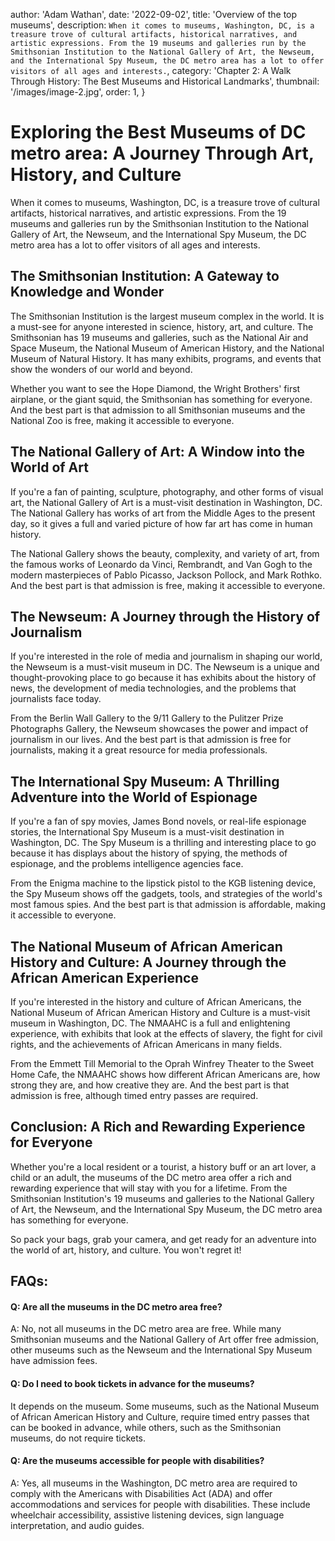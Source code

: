 
  author: 'Adam Wathan',
  date: '2022-09-02',
  title: 'Overview of the top museums',
  description: `When it comes to museums, Washington, DC, is a treasure trove of cultural artifacts, historical narratives, and artistic expressions. From the 19 museums and galleries run by the Smithsonian Institution to the National Gallery of Art, the Newseum, and the International Spy Museum, the DC metro area has a lot to offer visitors of all ages and interests.`,
  category:
    'Chapter 2: A Walk Through History: The Best Museums and Historical Landmarks',
  thumbnail: '/images/image-2.jpg',
  order: 1,
}


# Exploring the Best Museums of DC metro area: A Journey Through Art, History, and Culture

When it comes to museums, Washington, DC, is a treasure trove of cultural artifacts, historical narratives, and artistic expressions. From the 19 museums and galleries run by the Smithsonian Institution to the National Gallery of Art, the Newseum, and the International Spy Museum, the DC metro area has a lot to offer visitors of all ages and interests.

## The Smithsonian Institution: A Gateway to Knowledge and Wonder

The Smithsonian Institution is the largest museum complex in the world. It is a must-see for anyone interested in science, history, art, and culture. The Smithsonian has 19 museums and galleries, such as the National Air and Space Museum, the National Museum of American History, and the National Museum of Natural History. It has many exhibits, programs, and events that show the wonders of our world and beyond.

Whether you want to see the Hope Diamond, the Wright Brothers' first airplane, or the giant squid, the Smithsonian has something for everyone. And the best part is that admission to all Smithsonian museums and the National Zoo is free, making it accessible to everyone.

## The National Gallery of Art: A Window into the World of Art

If you're a fan of painting, sculpture, photography, and other forms of visual art, the National Gallery of Art is a must-visit destination in Washington, DC. The National Gallery has works of art from the Middle Ages to the present day, so it gives a full and varied picture of how far art has come in human history.

The National Gallery shows the beauty, complexity, and variety of art, from the famous works of Leonardo da Vinci, Rembrandt, and Van Gogh to the modern masterpieces of Pablo Picasso, Jackson Pollock, and Mark Rothko. And the best part is that admission is free, making it accessible to everyone.

## The Newseum: A Journey through the History of Journalism

If you're interested in the role of media and journalism in shaping our world, the Newseum is a must-visit museum in DC. The Newseum is a unique and thought-provoking place to go because it has exhibits about the history of news, the development of media technologies, and the problems that journalists face today.

From the Berlin Wall Gallery to the 9/11 Gallery to the Pulitzer Prize Photographs Gallery, the Newseum showcases the power and impact of journalism in our lives. And the best part is that admission is free for journalists, making it a great resource for media professionals.

## The International Spy Museum: A Thrilling Adventure into the World of Espionage

If you're a fan of spy movies, James Bond novels, or real-life espionage stories, the International Spy Museum is a must-visit destination in Washington, DC. The Spy Museum is a thrilling and interesting place to go because it has displays about the history of spying, the methods of espionage, and the problems intelligence agencies face.

From the Enigma machine to the lipstick pistol to the KGB listening device, the Spy Museum shows off the gadgets, tools, and strategies of the world's most famous spies. And the best part is that admission is affordable, making it accessible to everyone.

## The National Museum of African American History and Culture: A Journey through the African American Experience

If you're interested in the history and culture of African Americans, the National Museum of African American History and Culture is a must-visit museum in Washington, DC. The NMAAHC is a full and enlightening experience, with exhibits that look at the effects of slavery, the fight for civil rights, and the achievements of African Americans in many fields.

From the Emmett Till Memorial to the Oprah Winfrey Theater to the Sweet Home Cafe, the NMAAHC shows how different African Americans are, how strong they are, and how creative they are. And the best part is that admission is free, although timed entry passes are required.

## Conclusion: A Rich and Rewarding Experience for Everyone

Whether you're a local resident or a tourist, a history buff or an art lover, a child or an adult, the museums of the DC metro area offer a rich and rewarding experience that will stay with you for a lifetime. From the Smithsonian Institution's 19 museums and galleries to the National Gallery of Art, the Newseum, and the International Spy Museum, the DC metro area has something for everyone.

So pack your bags, grab your camera, and get ready for an adventure into the world of art, history, and culture. You won't regret it!

## FAQs:

#### Q: Are all the museums in the DC metro area free?

A: No, not all museums in the DC metro area are free. While many Smithsonian museums and the National Gallery of Art offer free admission, other museums such as the Newseum and the International Spy Museum have admission fees.

#### Q: Do I need to book tickets in advance for the museums?

It depends on the museum. Some museums, such as the National Museum of African American History and Culture, require timed entry passes that can be booked in advance, while others, such as the Smithsonian museums, do not require tickets.

#### Q: Are the museums accessible for people with disabilities?

A: Yes, all museums in the Washington, DC metro area are required to comply with the Americans with Disabilities Act (ADA) and offer accommodations and services for people with disabilities. These include wheelchair accessibility, assistive listening devices, sign language interpretation, and audio guides.
